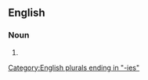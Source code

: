 ==English==

===Noun===
{{head|en|noun plural form}}

# {{plural of|polarity|lang=en}}

[[Category:English plurals ending in "-ies"]]
